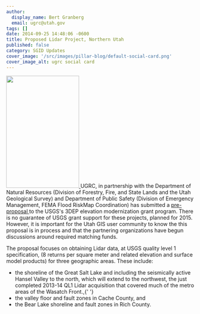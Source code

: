 ```yaml
---
author:
  display_name: Bert Granberg
  email: ugrc@utah.gov
tags: []
date: 2014-09-25 14:48:06 -0600
title: Proposed Lidar Project, Northern Utah
published: false
category: SGID Updates
cover_image: '/src/images/pillar-blog/default-social-card.png'
cover_image_alt: ugrc social card
---
```



<p>
  <a href="/images/404.png">
    <img
      src="/images/404.png"
      alt=""
      title="ProposedLidarAreas2015"
      width="195"
      height="300"
      class="inline-text-right"
    />
  </a>
  UGRC, in partnership with the Department of Natural Resources (Division of Forestry, Fire, and State Lands and the Utah
  Geological Survey) and Department of Public Safety (Division of Emergency Management, FEMA Flood RiskMap Coordination)
  has submitted a <a href="https://docs.google.com/document/d/17l9lXmchIHTcPxj4tCKaB_yF0CIowkNxU_KZYij0Dg4/edit?usp=sharing">
    pre-proposal
  </a> to the USGS's 3DEP elevation modernization grant program. There is no guarantee of USGS grant support for these projects,
  planned for 2015. However, it is important for the Utah GIS user community to know the this proposal is in process and
  that the partnering organizations have begun discussions around required matching funds.
</p>
<p>
  The proposal focuses on obtaining Lidar data, at USGS quality level 1 specification, (8 returns per square meter and
  related elevation and surface model products) for three geographic areas. These include:
</p>
<ul>
  <li>
    the shoreline of the Great Salt Lake and including the seismically active Hansel Valley to the north, which will
    extend to the northwest, the just completed 2013-14 QL1 Lidar acquisition that covered much of the metro areas of
    the Wasatch Front.,{' '}
  </li>
  <li>the valley floor and fault zones in Cache County, and</li>
  <li>the Bear Lake shoreline and fault zones in Rich County.</li>
</ul>

<Contacts subject={frontmatter.title} contactKey="elevation" />
